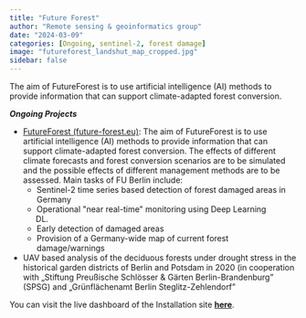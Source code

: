 ```yaml
---
title: "Future Forest"
author: "Remote sensing & geoinformatics group"
date: "2024-03-09"
categories: [Ongoing, sentinel-2, forest damage]
image: "futureforest_landshut_map_cropped.jpg"
sidebar: false
---
```


The aim of FutureForest is to use artificial intelligence (AI) methods to provide information that can support climate-adapted forest conversion.

***Ongoing Projects***

-   [FutureForest
    (future-forest.eu)](https://future-forest.eu/ "Future Forest"): The
    aim of FutureForest is to use artificial intelligence (AI) methods
    to provide information that can support climate-adapted forest
    conversion. The effects of different climate forecasts and forest
    conversion scenarios are to be simulated and the possible effects of
    different management methods are to be assessed.
    Main tasks of FU Berlin include:
    -   Sentinel-2 time series based detection of forest damaged areas
        in Germany
    -   Operational \"near real-time\" monitoring using Deep Learning
        (DL)
    -   Early detection of damaged areas
    -   Provision of a Germany-wide map of current forest
        damage/warnings

-   UAV based analysis of the deciduous forests under drought stress in
    the historical garden districts of Berlin and Potsdam in 2020 (in
    cooperation with „Stiftung Preußische Schlösser & Gärten
    Berlin-Brandenburg" (SPSG) and „Grünflächenamt Berlin
    Steglitz-Zehlendorf"

You can visit the live dashboard of the Installation site
[**here**](https://www.geo.fu-berlin.de/en/geog/fachrichtungen/geoinformatik/projekte-fegeoinf/futureforestdashboard2/index.html "here"){target="_blank"}.

